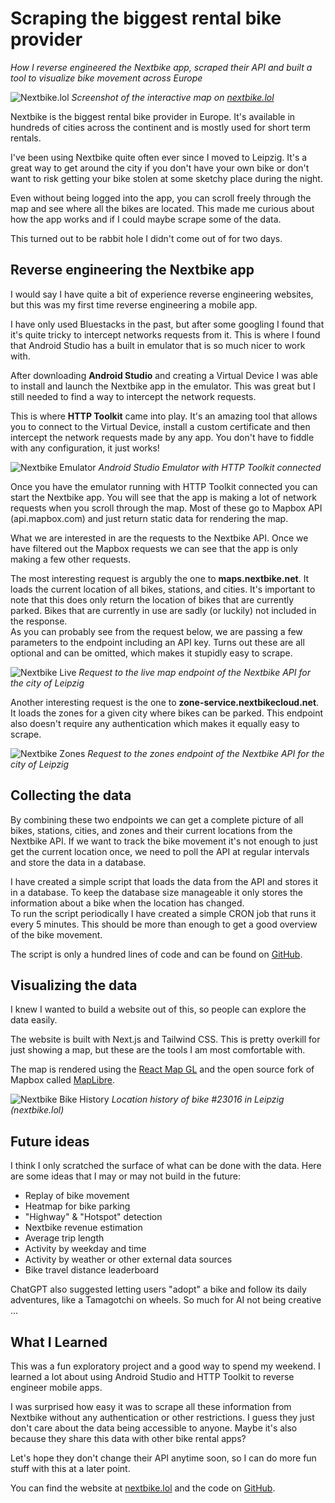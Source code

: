<title>Scraping the biggest rental bike provider</title>

# Scraping the biggest rental bike provider

_How I reverse engineered the Nextbike app, scraped their API and built a tool to visualize bike movement across Europe_

<PostDate date="2025-07-01" />

![Nextbike.lol](/nextbike-europe.webp)
*Screenshot of the interactive map on [nextbike.lol](https://nextbike.lol)*

Nextbike is the biggest rental bike provider in Europe. It's available in hundreds of cities across the continent and is mostly used for short term rentals.

I've been using Nextbike quite often ever since I moved to Leipzig.
It's a great way to get around the city if you don't have your own bike or don't want to risk getting your bike stolen at some sketchy place during the night.

Even without being logged into the app, you can scroll freely through the map and see where all the bikes are located. 
This made me curious about how the app works and if I could maybe scrape some of the data.

This turned out to be rabbit hole I didn't come out of for two days.

## Reverse engineering the Nextbike app

I would say I have quite a bit of experience reverse engineering websites, but this was my first time reverse engineering a mobile app. 

I have only used Bluestacks in the past, but after some googling I found that it's quite tricky to intercept networks requests from it. 
This is where I found that Android Studio has a built in emulator that is so much nicer to work with.

After downloading **Android Studio** and creating a Virtual Device I was able to install and launch the Nextbike app in the emulator. 
This was great but I still needed to find a way to intercept the network requests.

This is where **HTTP Toolkit** came into play.
It's an amazing tool that allows you to connect to the Virtual Device, install a custom certificate and then intercept the network requests made by any app. 
You don't have to fiddle with any configuration, it just works!

![Nextbike Emulator](/nextbike-emulator.webp)
*Android Studio Emulator with HTTP Toolkit connected*

Once you have the emulator running with HTTP Toolkit connected you can start the Nextbike app. 
You will see that the app is making a lot of network requests when you scroll through the map. 
Most of these go to Mapbox API (api.mapbox.com) and just return static data for rendering the map.

What we are interested in are the requests to the Nextbike API. 
Once we have filtered out the Mapbox requests we can see that the app is only making a few other requests.

The most interesting request is argubly the one to **maps.nextbike.net**. 
It loads the current location of all bikes, stations, and cities. It's important to note that this does only return the location of bikes that are currently parked.
Bikes that are currently in use are sadly (or luckily) not included in the response.  
As you can probably see from the request below, we are passing a few parameters to the endpoint including an API key.
Turns out these are all optional and can be omitted, which makes it stupidly easy to scrape.

![Nextbike Live](/nextbike-http-live.webp)
*Request to the live map endpoint of the Nextbike API for the city of Leipzig*

Another interesting request is the one to **zone-service.nextbikecloud.net**. 
It loads the zones for a given city where bikes can be parked. 
This endpoint also doesn't require any authentication which makes it equally easy to scrape.

![Nextbike Zones](/nextbike-http-zones.webp)
*Request to the zones endpoint of the Nextbike API for the city of Leipzig*

## Collecting the data

By combining these two endpoints we can get a complete picture of all bikes, stations, cities, and zones and their current locations from the Nextbike API.
If we want to track the bike movement it's not enough to just get the current location once, we need to poll the API at regular intervals and store the data in a database.

I have created a simple script that loads the data from the API and stores it in a database. 
To keep the database size manageable it only stores the information about a bike when the location has changed.  
To run the script periodically I have created a simple CRON job that runs it every 5 minutes. 
This should be more than enough to get a good overview of the bike movement.

The script is only a hundred lines of code and can be found on [GitHub](https://github.com/merlinfuchs/nextbike.lol/blob/main/nextbike-scraper/scrape.py).

## Visualizing the data

I knew I wanted to build a website out of this, so people can explore the data easily.

The website is built with Next.js and Tailwind CSS. This is pretty overkill for just showing a map, but these are the tools I am most comfortable with.

The map is rendered using the [React Map GL](https://visgl.github.io/react-map-gl/) and the open source fork of Mapbox called [MapLibre](https://maplibre.org/).

![Nextbike Bike History](/nextbike-bike-history.webp)
*Location history of bike #23016 in Leipzig (nextbike.lol)*

## Future ideas

I think I only scratched the surface of what can be done with the data. Here are some ideas that I may or may not build in the future:

- Replay of bike movement
- Heatmap for bike parking
- "Highway" & "Hotspot" detection
- Nextbike revenue estimation
- Average trip length
- Activity by weekday and time
- Activity by weather or other external data sources
- Bike travel distance leaderboard

ChatGPT also suggested letting users "adopt" a bike and follow its daily adventures, like a Tamagotchi on wheels.
So much for AI not being creative ...

## What I Learned

This was a fun exploratory project and a good way to spend my weekend. 
I learned a lot about using Android Studio and HTTP Toolkit to reverse engineer mobile apps.

I was surprised how easy it was to scrape all these information from Nextbike without any authentication or other restrictions. 
I guess they just don't care about the data being accessible to anyone. Maybe it's also because they share this data with other bike rental apps?

Let's hope they don't change their API anytime soon, so I can do more fun stuff with this at a later point.

You can find the website at [nextbike.lol](https://nextbike.lol) and the code on [GitHub](https://github.com/merlinfuchs/nextbike.lol).